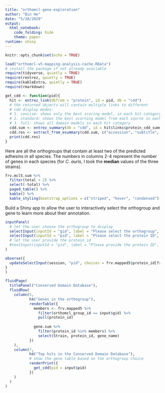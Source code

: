 ```yaml
---
title: "orthomcl-gene-exploration"
author: "Bin He"
date: "5/28/2020"
output: 
  html_notebook: 
    code_folding: hide
    theme: paper
runtime: shiny
---
```


```r
knitr::opts_chunk$set(echo = TRUE)
```

```r
load("orthomcl-v5-mapping-analysis-cache.RData")
# install the package if not already available
require(tidyverse, quietly = TRUE)
require(rentrez, quietly = TRUE)
require(kableExtra, quietly = TRUE)
require(rmarkdown)
```

```r
get_cdd <- function(pid){
  hit <- entrez_link(dbfrom = "protein", id = pid, db = "cdd")
  # the returned objects will contain multiple links to different
  # cdd display modes:
  # 1. concise: shows only the best scoring model, in each hit category
  # 2. standard: shows the best scorning model from each source in each hit category (some redundancy)
  # 3. full: shows all domain models in each hit category
  cdd.sum <- entrez_summary(db = "cdd", id = hit$links$protein_cdd_summary)
  cdd.res <- extract_from_esummary(cdd.sum, c("accession", "subtitle", "abstract"), simplify = TRUE)
  print(cdd.res)
}
```

Here are all the orthogroups that contain at least two of the predicted adhesins in all species. The numbers in columns 2-4 represent the number of genes in each species (for _C. auris_, I took the **median** values of the three strains).
```r
frv.mcl5.sum %>% 
  filter(total > 2) %>% 
  select(-total) %>% 
  paged_table() %>% 
  kable() %>% 
  kable_styling(bootstrap_options = c("striped", "hover", "condensed"))

```

Build a Shiny app to allow the user to interactively select the orthogroup and gene to learn more about their annotation.
```r
inputPanel(
  # let the user choose the orthogroup to display
  selectInput(inputId = "gid", label = "Please select the orthogroup", choices = frv.mcl5.sum$group_id),
  selectInput(inputId = "pid", label = "Please select the protein ID", choices = frv.mapped5$protein_id, selected = "XP_718077.1")
  # let the user provide the protein_id
  #textInput(inputId = "pid", label = "Please provide the protein ID", value = "XP_718077.1")
)

observe({
  updateSelectInput(session, "pid", choices = frv.mapped5$protein_id[frv.mapped5$orthomcl_group_id == input$gid])
}
)

fluidPage(
  titlePanel("Conserved Domain Database"),
  fluidRow(
    column(5,
           h4("Genes in the orthogroup"),
           renderTable({
             members <- frv.mapped5 %>% 
               filter(orthomcl_group_id == input$gid) %>% 
               pull(protein_id)
             
             gene.sum %>% 
               filter(protein_id %in% members) %>% 
               select(Strain, protein_id, gene_name)
           })
    ),
    column(7,
           h4("Top hits in the Conserved Domain Database"),
           # show the gene table based on the orthogroup choice
           renderPrint({
             get_cdd(pid = input$pid)
           }) 
    )       
  ) 
)
```

